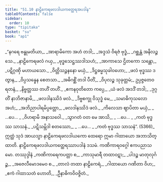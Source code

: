 ```yaml
---
title: "51.10 နာဠိကေရဖလဒါယကတ္ထေရအပဒါန"
tableOfContents: false
sidebar:
  order: 10
type: "tipitaka"
basket: "su"
book: "ap1"
---
```



<DynamicBreadcrumb />

<Division number="91" book="ap1" e="ch" v="20" p="436">

<Paragraph number="6676" type="verses" book="ap1">
_“နဂရေ ဗန္ဓုမတိယာ,_  
_အာရာမိကော အဟံ တဒါ;_  
_အဒ္ဒသံ ဝိရဇံ ဗုဒ္ဓံ,_  
_ဂစ္ဆန္တံ အနိလဉ္ဇသေ._  

</Paragraph>

</Division>
<Division number="92" book="ap1" e="ch" v="20" p="436">

<Paragraph number="6677" type="verses" book="ap1">
_နာဠိကေရဖလံ ဂယှ,_  
_ဗုဒ္ဓသေဋ္ဌဿဒါသဟံ;_  
_အာကာသေ ဌိတကော သန္တော,_  
_ပဋိဂ္ဂဏှိ မဟာယသော._  

</Paragraph>

</Division>
<Division number="93" book="ap1" e="ch" v="20" p="436">

<Paragraph number="6678" type="verses" book="ap1">
_ဝိတ္တိသဉ္ဇနနော မယှံ,_  
_ဒိဋ္ဌဓမ္မသုခါဝဟော;_  
_ဖလံ ဗုဒ္ဓဿ ဒတွာန,_  
_ဝိပ္ပသန္နေန စေတသာ._  

</Paragraph>

</Division>
<Division number="94" book="ap1" e="ch" v="20" p="436">

<Paragraph number="6679" type="verses" book="ap1">
_အဓိဂစ္ဆိံ တဒါ ပီတိံ,_  
_ဝိပုလဉ္စ သုခုတ္တမံ;_  
ဥပ္ပဇ္ဇတေဝ ရတနံ,_  
_နိဗ္ဗတ္တဿ တဟိံ တဟိံ._  

</Paragraph>

</Division>
<Division number="95" book="ap1" e="ch" v="20" p="436">

<Paragraph number="6680" type="verses" book="ap1">
_ဧကနဝုတိတော ကပ္ပေ,_  
_ယံ ဖလံ အဒဒိံ တဒါ;_  
_ဒုဂ္ဂတိံ နာဘိဇာနာမိ,_  
_ဖလဒါနဿိဒံ ဖလံ._  

</Paragraph>

</Division>
<Division number="96" book="ap1" e="ch" v="20" p="436">

<Paragraph number="6681" type="verses" book="ap1">
_ဒိဗ္ဗစက္ခု ဝိသုဒ္ဓံ မေ,_  
_သမာဓိကုသလော အဟံ;_  
_အဘိညာပါရမိပ္ပတ္တော,_  
_ဖလဒါနဿိဒံ ဖလံ._  

</Paragraph>

</Division>
<Division number="97" book="ap1" e="ch" v="20" p="437">

<Paragraph number="6682" type="verses" book="ap1">
_ကိလေသာ ဈာပိတာ မယှံ,_  
_ …ပေ… _  
_ဝိဟရာမိ အနာသဝေါ._  

</Paragraph>

</Division>
<Division number="98" book="ap1" e="ch" v="20" p="437">

<Paragraph number="6683" type="verses" book="ap1">
_သွာဂတံ ဝတ မေ အာသိ,_  
_ …ပေ… _  
_ကတံ ဗုဒ္ဓဿ သာသနံ._  

</Paragraph>

</Division>
<Division number="99" book="ap1" e="ch" v="20" p="437">

<Paragraph number="6684" type="verses" book="ap1">
_ပဋိသမ္ဘိဒါ စတဿော,_  
_ …ပေ… _  
_ကတံ ဗုဒ္ဓဿ သာသနံ”. (5366)_  

</Paragraph>

<Paragraph number="6685" book="ap1">
ဣတ္ထံ သုဒံ အာယသ္မာ နာဠိကေရဖလဒါယကော ထေရော ဣမာ ဂါထာယော အဘာသိတ္ထာတိ.

</Paragraph>
</Division>

<Paragraph number="6686" type="center" book="ap1">
နာဠိကေရဖလဒါယကတ္ထေရဿာပဒါနံ ဒသမံ.



</Paragraph>

<Paragraph number="6687" type="center" book="ap1">
ကဏိကာရဝဂ္ဂေါ ဧကပညာသမော.



</Paragraph>

<Paragraph number="6688" type="center" book="ap1">
တဿုဒ္ဒါနံ


</Paragraph>

<Paragraph number="6689" type="verses" book="ap1">
_ကဏိကာရေကပတ္တာ စ,_  
_ကာသုမာရီ တထာဝဋာ;_  
_ပါဒဉ္စ မာတုလုင်္ဂဉ္စ,_  
_အဇေလီမောဒမေဝ စ._  

</Paragraph>

<Paragraph number="6690" type="verses" book="ap1">
_တာလံ တထာ နာဠိကေရံ,_  
_ဂါထာယော ဂဏိတာ ဝိဟ;_  
_ဧကံ ဂါထာသတံ ဟောတိ,_  
_ဦနာဓိကဝိဝဇ္ဇိတံ._
</Paragraph>